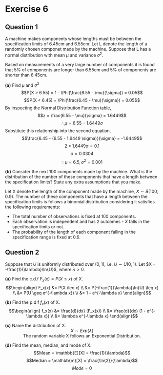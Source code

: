 # Exercise 6

## Question 1 
A machine makes components whose lengths must be between the specification limits of 6.45cm and 6.55cm. Let L denote the length of a randomly chosen componet made by the machine. Suppose that L has a normal distribution with mean $\mu$ and variance $\sigma^2$.

Based on measurements of a very large number of components it is found that $5\%$ of components are longer than 6.55cm and $5\%$ of components are shorter than 6.45cm.

**(a)** Find $\mu$ and $\sigma^2$
$$P(X > 6.55) = 1 - \Phi(\frac{6.55 - \mu}{\sigma}) = 0.05$$
$$P(X < 6.45) = \Phi(\frac{6.45 - \mu}{\sigma}) = 0.05$$
By inspecting the Normal Distribution Function table,
$$z = \frac{6.55 - \mu}{\sigma} = 1.6449$$
$$\therefore \mu = 6.55 - 1.6449 \sigma$$
Substitute this relationship into the second equation,
$$\frac{6.45 - (6.55 - 1.6449 \sigma)}{\sigma} = -1.6449$$
$$2 * 1.6449 \sigma = 0.1$$
$$\sigma = 0.0304$$
$$\therefore \mu = 6.5, \sigma^2 = 0.001$$

**(b)** Consider the next 100 components made by the machine. What is the distribution of the number of these components that have a length between the specification limits? State any extra assumptions that you make.

Let X denote the length of the component made by the machine, $X \sim B(100, 0.9)$. The number of these components that have a length between the specification limits is follows a binomial distribution considering it satisfies the following requirements: 

* The total number of observations is fixed at 100 components.
* Each observation is independent and has 2 outcomes - $X$ falls in the specification limits or not.
* The probability of the length of each component falling in the specification range is fixed at $0.9$.

## Question 2
Suppose that $U$ is uniformly distributed over $(0,1)$, i.e. $U \sim U(0,1)$. Let $X = -\frac{1}{\lambda}\ln{U}$, where $\lambda > 0$.

**(a)** Find the c.d.f $F_x(x) = P(X \leq x)$ of X.
$$\begin{align}
  F_x(x) &= P(X \leq x) \\ 
  &= P(-\frac{1}{\lambda}\ln{U} \leq x) \\
         &= P(U \geq e^{-\lambda x}) \\
         &= 1 - e^{-\lambda x}
\end{align}$$

**(b)** Find the p.d.f $f_x(x)$ of X.
$$\begin{align}
  f_x(x) &= \frac{d}{dx} (F_x(x)) \\
         &= \frac{d}{dx} (1 - e^{-\lambda x}) \\
         &= \lambda e^{-\lambda x}
\end{align}$$

**(c)** Name the distribution of X.
<center>
  $X \sim Exp(\lambda)$ <br>
  The random variable X follows an Exponential Distribution. 
</center>

**(d)** Find the mean, median, and mode of X. 
  $$Mean = \mathbb{E}[X] = \frac{1}{\lambda}$$ 
  $$Median = \mathbb{m}[X] = \frac{\ln{2}}{\lambda}$$
  $$Mode = 0$$